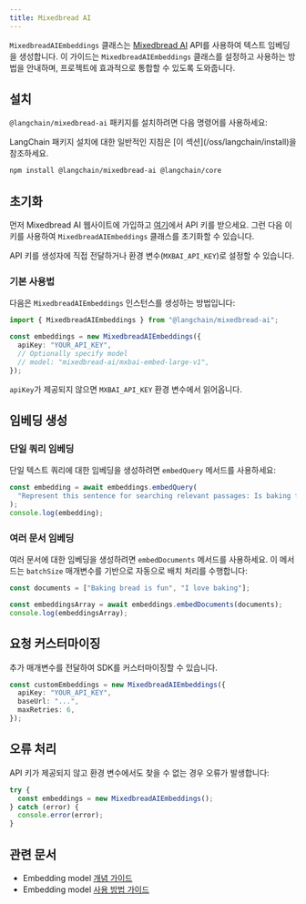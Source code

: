 ```yaml
---
title: Mixedbread AI
---
```


`MixedbreadAIEmbeddings` 클래스는 [Mixedbread AI](https://mixedbread.ai/) API를 사용하여 텍스트 임베딩을 생성합니다. 이 가이드는 `MixedbreadAIEmbeddings` 클래스를 설정하고 사용하는 방법을 안내하며, 프로젝트에 효과적으로 통합할 수 있도록 도와줍니다.

## 설치

`@langchain/mixedbread-ai` 패키지를 설치하려면 다음 명령어를 사용하세요:

<Tip>
LangChain 패키지 설치에 대한 일반적인 지침은 [이 섹션](/oss/langchain/install)을 참조하세요.
</Tip>

```bash npm
npm install @langchain/mixedbread-ai @langchain/core
```
## 초기화

먼저 Mixedbread AI 웹사이트에 가입하고 [여기](https://mixedbread.ai/)에서 API 키를 받으세요. 그런 다음 이 키를 사용하여 `MixedbreadAIEmbeddings` 클래스를 초기화할 수 있습니다.

API 키를 생성자에 직접 전달하거나 환경 변수(`MXBAI_API_KEY`)로 설정할 수 있습니다.

### 기본 사용법

다음은 `MixedbreadAIEmbeddings` 인스턴스를 생성하는 방법입니다:

```typescript
import { MixedbreadAIEmbeddings } from "@langchain/mixedbread-ai";

const embeddings = new MixedbreadAIEmbeddings({
  apiKey: "YOUR_API_KEY",
  // Optionally specify model
  // model: "mixedbread-ai/mxbai-embed-large-v1",
});
```
`apiKey`가 제공되지 않으면 `MXBAI_API_KEY` 환경 변수에서 읽어옵니다.

## 임베딩 생성

### 단일 쿼리 임베딩

단일 텍스트 쿼리에 대한 임베딩을 생성하려면 `embedQuery` 메서드를 사용하세요:

```typescript
const embedding = await embeddings.embedQuery(
  "Represent this sentence for searching relevant passages: Is baking fun?"
);
console.log(embedding);
```
### 여러 문서 임베딩

여러 문서에 대한 임베딩을 생성하려면 `embedDocuments` 메서드를 사용하세요. 이 메서드는 `batchSize` 매개변수를 기반으로 자동으로 배치 처리를 수행합니다:

```typescript
const documents = ["Baking bread is fun", "I love baking"];

const embeddingsArray = await embeddings.embedDocuments(documents);
console.log(embeddingsArray);
```
## 요청 커스터마이징

추가 매개변수를 전달하여 SDK를 커스터마이징할 수 있습니다.

```typescript
const customEmbeddings = new MixedbreadAIEmbeddings({
  apiKey: "YOUR_API_KEY",
  baseUrl: "...",
  maxRetries: 6,
});
```
## 오류 처리

API 키가 제공되지 않고 환경 변수에서도 찾을 수 없는 경우 오류가 발생합니다:

```typescript
try {
  const embeddings = new MixedbreadAIEmbeddings();
} catch (error) {
  console.error(error);
}
```

## 관련 문서

- Embedding model [개념 가이드](/oss/integrations/text_embedding)
- Embedding model [사용 방법 가이드](/oss/integrations/text_embedding)
